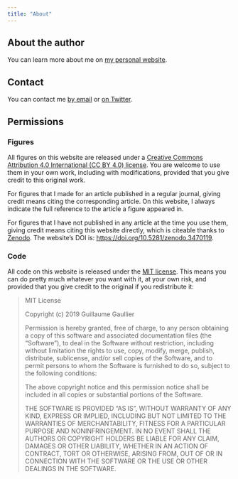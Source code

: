```yaml
---
title: "About"
---
```


## About the author

You can learn more about me on [my personal website][about-me].

## Contact

You can contact me [by email][email] or [on Twitter][twitter].

## Permissions
### Figures

All figures on this website are released under a [Creative Commons Attribution
4.0 International (CC BY 4.0) license][cc-by]. You are welcome to use them in
your own work, including with modifications, provided that you give credit to
this original work.

For figures that I made for an article published in a regular journal, giving
credit means citing the corresponding article. On this website, I always
indicate the full reference to the article a figure appeared in.

For figures that I have not published in any article at the time you use them,
giving credit means citing this website directly, which is citeable thanks to
[Zenodo][zenodo]. The website's DOI is: <https://doi.org/10.5281/zenodo.3470119>.

### Code

All code on this website is released under the [MIT license][mit]. This means
you can do pretty much whatever you want with it, at your own risk, and provided
that you give credit to the original if you redistribute it:

> MIT License
> 
> Copyright (c) 2019 Guillaume Gaullier
> 
> Permission is hereby granted, free of charge, to any person obtaining a copy
> of this software and associated documentation files (the "Software"), to deal
> in the Software without restriction, including without limitation the rights
> to use, copy, modify, merge, publish, distribute, sublicense, and/or sell
> copies of the Software, and to permit persons to whom the Software is
> furnished to do so, subject to the following conditions:
> 
> The above copyright notice and this permission notice shall be included in all
> copies or substantial portions of the Software.
> 
> THE SOFTWARE IS PROVIDED "AS IS", WITHOUT WARRANTY OF ANY KIND, EXPRESS OR
> IMPLIED, INCLUDING BUT NOT LIMITED TO THE WARRANTIES OF MERCHANTABILITY,
> FITNESS FOR A PARTICULAR PURPOSE AND NONINFRINGEMENT. IN NO EVENT SHALL THE
> AUTHORS OR COPYRIGHT HOLDERS BE LIABLE FOR ANY CLAIM, DAMAGES OR OTHER
> LIABILITY, WHETHER IN AN ACTION OF CONTRACT, TORT OR OTHERWISE, ARISING FROM,
> OUT OF OR IN CONNECTION WITH THE SOFTWARE OR THE USE OR OTHER DEALINGS IN THE
> SOFTWARE.


[about-me]: https://www.gaullier.org/en/about/

[pdb]: https://en.wikipedia.org/wiki/Protein_Data_Bank

[pdb-stats]: https://www.rcsb.org/stats/

[pdbe]: https://www.ebi.ac.uk/pdbe

[pdbe-search]: https://www.ebi.ac.uk/pdbe/api/doc/search.html

[blog]: https://www.gaullier.org/en/categories/insights-from-the-pdb/

[email]: mailto:contact@gaullier.org

[twitter]: https://twitter.com/Guillawme

[cc-by]: https://creativecommons.org/licenses/by/4.0/

[zenodo]: https://zenodo.org/

[mit]: https://choosealicense.com/licenses/mit
